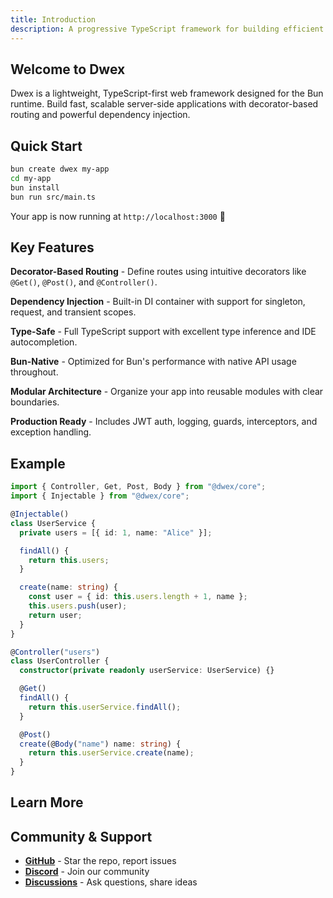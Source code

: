 ```yaml
---
title: Introduction
description: A progressive TypeScript framework for building efficient server-side applications on Bun runtime
---
```


## Welcome to Dwex

Dwex is a lightweight, TypeScript-first web framework designed for the Bun runtime. Build fast, scalable server-side applications with decorator-based routing and powerful dependency injection.

## Quick Start

```bash
bun create dwex my-app
cd my-app
bun install
bun run src/main.ts
```

Your app is now running at `http://localhost:3000` 🚀

## Key Features

**Decorator-Based Routing** - Define routes using intuitive decorators like `@Get()`, `@Post()`, and `@Controller()`.

**Dependency Injection** - Built-in DI container with support for singleton, request, and transient scopes.

**Type-Safe** - Full TypeScript support with excellent type inference and IDE autocompletion.

**Bun-Native** - Optimized for Bun's performance with native API usage throughout.

**Modular Architecture** - Organize your app into reusable modules with clear boundaries.

**Production Ready** - Includes JWT auth, logging, guards, interceptors, and exception handling.

## Example

```typescript
import { Controller, Get, Post, Body } from "@dwex/core";
import { Injectable } from "@dwex/core";

@Injectable()
class UserService {
  private users = [{ id: 1, name: "Alice" }];

  findAll() {
    return this.users;
  }

  create(name: string) {
    const user = { id: this.users.length + 1, name };
    this.users.push(user);
    return user;
  }
}

@Controller("users")
class UserController {
  constructor(private readonly userService: UserService) {}

  @Get()
  findAll() {
    return this.userService.findAll();
  }

  @Post()
  create(@Body("name") name: string) {
    return this.userService.create(name);
  }
}
```

## Learn More

<Cards>
  <Card
    title="Getting Started"
    href="/docs/getting-started/introduction"
    description="Install Dwex and create your first application"
  />
  <Card
    title="Fundamentals"
    href="/docs/fundamentals/modules"
    description="Learn about modules, controllers, and providers"
  />
  <Card
    title="Security"
    href="/docs/security/guards"
    description="Implement authentication and authorization"
  />
  <Card
    title="API Reference"
    href="/docs/api/decorators"
    description="Complete API documentation"
  />
</Cards>

## Community & Support

- **[GitHub](https://github.com/dwexjs/dwex)** - Star the repo, report issues
- **[Discord](https://discord.gg/3Jrma3xnTy)** - Join our community
- **[Discussions](https://github.com/dwexjs/dwex/discussions)** - Ask questions, share ideas
